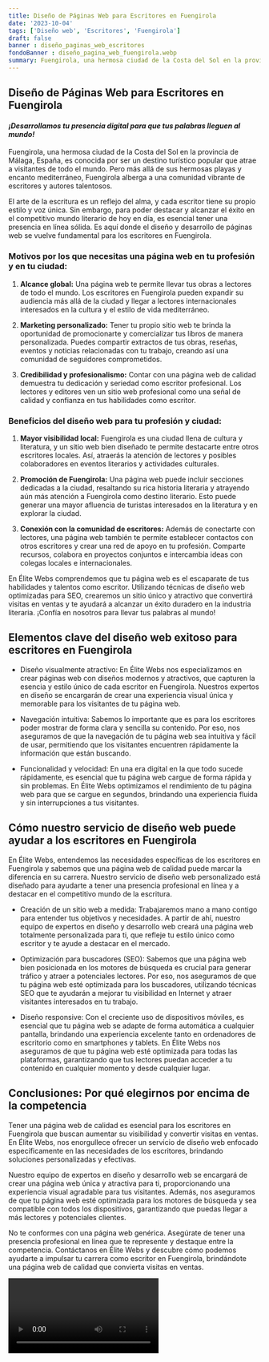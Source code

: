 ```yaml
---
title: Diseño de Páginas Web para Escritores en Fuengirola
date: '2023-10-04'
tags: ['Diseño web', 'Escritores', 'Fuengirola']
draft: false
banner : diseño_paginas_web_escritores
fondoBanner : diseño_pagina_web_fuengirola.webp
summary: Fuengirola, una hermosa ciudad de la Costa del Sol en la provincia de Málaga, España, es conocida por ser un destino turístico popular que atrae a visitantes de todo el mundo. Pero más allá de sus hermosas playas y encanto mediterráneo, Fuengirola alberga a una comunidad vibrante de escritores y autores talentosos.
---
```


## **Diseño de Páginas Web para Escritores en Fuengirola**

#### *¡Desarrollamos tu presencia digital para que tus palabras lleguen al mundo!*

Fuengirola, una hermosa ciudad de la Costa del Sol en la provincia de Málaga, España, es conocida por ser un destino turístico popular que atrae a visitantes de todo el mundo. Pero más allá de sus hermosas playas y encanto mediterráneo, Fuengirola alberga a una comunidad vibrante de escritores y autores talentosos.

El arte de la escritura es un reflejo del alma, y cada escritor tiene su propio estilo y voz única. Sin embargo, para poder destacar y alcanzar el éxito en el competitivo mundo literario de hoy en día, es esencial tener una presencia en línea sólida. Es aquí donde el diseño y desarrollo de páginas web se vuelve fundamental para los escritores en Fuengirola.

### **Motivos por los que necesitas una página web en tu profesión y en tu ciudad:**

1. **Alcance global:** Una página web te permite llevar tus obras a lectores de todo el mundo. Los escritores en Fuengirola pueden expandir su audiencia más allá de la ciudad y llegar a lectores internacionales interesados en la cultura y el estilo de vida mediterráneo.

2. **Marketing personalizado:** Tener tu propio sitio web te brinda la oportunidad de promocionarte y comercializar tus libros de manera personalizada. Puedes compartir extractos de tus obras, reseñas, eventos y noticias relacionadas con tu trabajo, creando así una comunidad de seguidores comprometidos.

3. **Credibilidad y profesionalismo:** Contar con una página web de calidad demuestra tu dedicación y seriedad como escritor profesional. Los lectores y editores ven un sitio web profesional como una señal de calidad y confianza en tus habilidades como escritor.

### **Beneficios del diseño web para tu profesión y ciudad:**

1. **Mayor visibilidad local:** Fuengirola es una ciudad llena de cultura y literatura, y un sitio web bien diseñado te permite destacarte entre otros escritores locales. Así, atraerás la atención de lectores y posibles colaboradores en eventos literarios y actividades culturales.

2. **Promoción de Fuengirola:** Una página web puede incluir secciones dedicadas a la ciudad, resaltando su rica historia literaria y atrayendo aún más atención a Fuengirola como destino literario. Esto puede generar una mayor afluencia de turistas interesados en la literatura y en explorar la ciudad.

3. **Conexión con la comunidad de escritores:** Además de conectarte con lectores, una página web también te permite establecer contactos con otros escritores y crear una red de apoyo en tu profesión. Comparte recursos, colabora en proyectos conjuntos e intercambia ideas con colegas locales e internacionales.

En Élite Webs comprendemos que tu página web es el escaparate de tus habilidades y talentos como escritor. Utilizando técnicas de diseño web optimizadas para SEO, crearemos un sitio único y atractivo que convertirá visitas en ventas y te ayudará a alcanzar un éxito duradero en la industria literaria. ¡Confía en nosotros para llevar tus palabras al mundo!


<GifSeo />

<Cta />

## Elementos clave del diseño web exitoso para escritores en Fuengirola

- Diseño visualmente atractivo: En Élite Webs nos especializamos en crear páginas web con diseños modernos y atractivos, que capturen la esencia y estilo único de cada escritor en Fuengirola. Nuestros expertos en diseño se encargarán de crear una experiencia visual única y memorable para los visitantes de tu página web.

- Navegación intuitiva: Sabemos lo importante que es para los escritores poder mostrar de forma clara y sencilla su contenido. Por eso, nos aseguramos de que la navegación de tu página web sea intuitiva y fácil de usar, permitiendo que los visitantes encuentren rápidamente la información que están buscando.

- Funcionalidad y velocidad: En una era digital en la que todo sucede rápidamente, es esencial que tu página web cargue de forma rápida y sin problemas. En Élite Webs optimizamos el rendimiento de tu página web para que se cargue en segundos, brindando una experiencia fluida y sin interrupciones a tus visitantes.

## Cómo nuestro servicio de diseño web puede ayudar a los escritores en Fuengirola

En Élite Webs, entendemos las necesidades específicas de los escritores en Fuengirola y sabemos que una página web de calidad puede marcar la diferencia en su carrera. Nuestro servicio de diseño web personalizado está diseñado para ayudarte a tener una presencia profesional en línea y a destacar en el competitivo mundo de la escritura.

- Creación de un sitio web a medida: Trabajaremos mano a mano contigo para entender tus objetivos y necesidades. A partir de ahí, nuestro equipo de expertos en diseño y desarrollo web creará una página web totalmente personalizada para ti, que refleje tu estilo único como escritor y te ayude a destacar en el mercado.

- Optimización para buscadores (SEO): Sabemos que una página web bien posicionada en los motores de búsqueda es crucial para generar tráfico y atraer a potenciales lectores. Por eso, nos aseguramos de que tu página web esté optimizada para los buscadores, utilizando técnicas SEO que te ayudarán a mejorar tu visibilidad en Internet y atraer visitantes interesados en tu trabajo.

- Diseño responsive: Con el creciente uso de dispositivos móviles, es esencial que tu página web se adapte de forma automática a cualquier pantalla, brindando una experiencia excelente tanto en ordenadores de escritorio como en smartphones y tablets. En Élite Webs nos aseguramos de que tu página web esté optimizada para todas las plataformas, garantizando que tus lectores puedan acceder a tu contenido en cualquier momento y desde cualquier lugar.

## Conclusiones: Por qué elegirnos por encima de la competencia

Tener una página web de calidad es esencial para los escritores en Fuengirola que buscan aumentar su visibilidad y convertir visitas en ventas. En Élite Webs, nos enorgullece ofrecer un servicio de diseño web enfocado específicamente en las necesidades de los escritores, brindando soluciones personalizadas y efectivas.

Nuestro equipo de expertos en diseño y desarrollo web se encargará de crear una página web única y atractiva para ti, proporcionando una experiencia visual agradable para tus visitantes. Además, nos aseguramos de que tu página web esté optimizada para los motores de búsqueda y sea compatible con todos los dispositivos, garantizando que puedas llegar a más lectores y potenciales clientes.

No te conformes con una página web genérica. Asegúrate de tener una presencia profesional en línea que te represente y destaque entre la competencia. Contáctanos en Élite Webs y descubre cómo podemos ayudarte a impulsar tu carrera como escritor en Fuengirola, brindándote una página web de calidad que convierta visitas en ventas.

<Video />

<CtaBot job='Escritores' city='Fuengirola'/>

<Gmaps query='Fuengirola+españa+maps' />